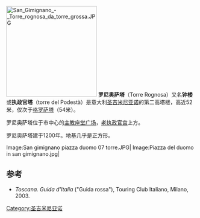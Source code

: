 [[Image:San_Gimignano_-_Torre_rognosa_da_torre_grossa.JPG|240px]] 
'''罗尼奥萨塔'''（Torre Rognosa）又名'''钟楼'''或'''执政官塔'''（torre del Podestà）是意大利[[圣吉米尼亚诺|圣吉米尼亚诺]]的第二高塔楼，高近52米，仅次于[[格罗萨塔|格罗萨塔]]（54米）。

罗尼奥萨塔位于市中心的[[主教座堂广场_(圣吉米尼亚诺)|主教座堂广场]]，[[老执政官宫|老执政官宫]]上方。

罗尼奥萨塔建于1200年。地基几乎是正方形。

<gallery class="center" widths="180" heights="135">
Image:San gimignano piazza duomo 07 torre.JPG|
Image:Piazza del duomo in san gimignano.jpg|
</gallery>

==参考==
*''Toscana. Guida d'Italia'' ("Guida rossa"), Touring Club Italiano, Milano, 2003.
[[Category:圣吉米尼亚诺|Category:圣吉米尼亚诺]]